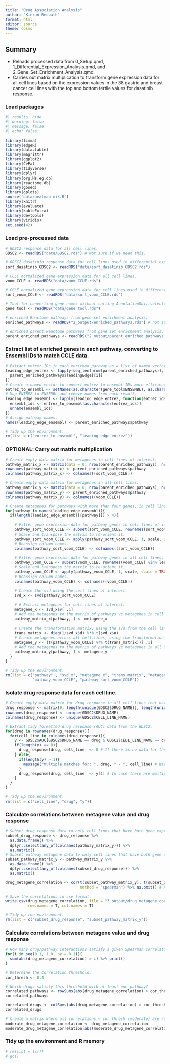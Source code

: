 ```yaml
---
title: "Drug Association Analysis"
author: "Kieran Redpath"
format: html
editor: source
theme: cosmo
---
```


## Summary
+ Reloads processed data from 0_Setup.qmd, 1_Differential_Expression_Analysis.qmd, and 2_Gene_Set_Enrichment_Analysis.qmd.
+ Carries out matrix multiplication to transform gene expression data for all cell lines based on the expression values in the 38 gastric and breast cancer cell lines with the top and bottom tertile values for dasatinib response.

### Load packages
```r
#| results: hide
#| warning: false
#| message: false
#| echo: false

library(limma)
library(edgeR)
library(data.table)
library(magrittr)
library(ggplot2)
library(CePa)
library(tidyverse)
library(dplyr)
library(org.Hs.eg.db)
library(reactome.db)
library(goseq)
library(gplots)
source('data/heatmap-mik.R')
library(knitr)
library(evaluate)
library(kableExtra)
library(devtools)
library(viridis)
set.seed(42)
```

### Load pre-processed data
```r
# GDSC2 response data for all cell lines.
GDSC2 <- readRDS("data/GDSC2.rds") # Not sure if we need this.

# GDSC2 dasatinib response data for cell lines used in differential expression analysis.
sort_dasatinib_GDSC2 <- readRDS("data/sort_dasatinib_GDSC2.rds")

# CCLE normalized gene expression data for all cell lines.
voom_CCLE <- readRDS("data/voom_CCLE.rds")

# CCLE normalized gene expression data for cell lines used in differential expression analysis.
sort_voom_CCLE <- readRDS("data/sort_voom_CCLE.rds")

# Tool for converting gene names without calling AnnotationDbi::select() every time.
gene_tool <- readRDS("data/gene_tool.rds")

# enriched Reactome pathways from gene set enrichment analysis.
enriched_pathways <- readRDS("2_output/enriched_pathways.rds") # not sure if we need this.

# enriched parent Reactome pathways from gene set enrichment analysis.
parent_enriched_pathways <- readRDS("2_output/parent_enriched_pathways.rds")
```

### Extract list of enriched genes in each pathway, converting to Ensembl IDs to match CCLE data.
```r
# Extract entrez IDs in each enriched pathway as a list of named vectors.
leading_edge_entrez <- lapply(seq_len(nrow(parent_enriched_pathways)), function(i) {
  parent_enriched_pathways$leadingEdge[[i]]
})
# Create a named vector to convert entrez to ensembl IDs more efficiently.
entrez_to_ensembl <- setNames(as.character(gene_tool$ENSEMBL), as.character(gene_tool$ENTREZ))
# Map ENTREZ to ENSEMBL and remove names from each result.
leading_edge_ensembl <- lapply(leading_edge_entrez, function(entrez_ids) {
  ensembl_ids <- entrez_to_ensembl[as.character(entrez_ids)]
  unname(ensembl_ids)
})
# Assign pathway names.
names(leading_edge_ensembl) <- parent_enriched_pathways$pathway

# Tidy up the environment.
rm(list = c("entrez_to_ensembl", "leading_edge_entrez"))
```

### OPTIONAL: Carry out matrix multiplication
```r
# Create empty data matrix for metagenes in cell lines of interest.
pathway_matrix_x <- matrix(data = 0, nrow(parent_enriched_pathways), ncol(sort_voom_CCLE))
rownames(pathway_matrix_x) <- parent_enriched_pathways$pathway
colnames(pathway_matrix_x) <- colnames((sort_voom_CCLE))

# Create empty data matrix for metagenes in all cell lines.
pathway_matrix_y <- matrix(data = 0, nrow(parent_enriched_pathways), ncol(voom_CCLE))
rownames(pathway_matrix_y) <- parent_enriched_pathways$pathway
colnames(pathway_matrix_y) <- colnames((voom_CCLE))

# Create metagenes for pathways with more than four genes, in cell lines of interest and all cell lines.
for(pathway in names(leading_edge_ensembl)){
  if(length(leading_edge_ensembl[[pathway]]) > 4){
    
    # Filter gene expression data for pathway genes in cell lines of interest.
    pathway_sort_voom_CCLE <- subset(sort_voom_CCLE, rownames(sort_voom_CCLE) %in% leading_edge_ensembl[[pathway]])
    # Scale and transpose the matrix to re-orient it.
    pathway_sort_voom_CCLE <- apply(pathway_sort_voom_CCLE, 1, scale, scale = TRUE) %>% t()
    # Reassign column names.
    colnames(pathway_sort_voom_CCLE) <- colnames((sort_voom_CCLE))
    
    # Filter gene expression data for pathway genes in all cell lines.
    pathway_voom_CCLE <- subset(voom_CCLE, rownames(voom_CCLE) %in% leading_edge_ensembl[[pathway]])
    # Scale and transpose the matrix to re-orient it.
    pathway_voom_CCLE <- apply(pathway_voom_CCLE, 1, scale, scale = TRUE) %>% t()
    # Reassign column names.
    colnames(pathway_voom_CCLE) <- colnames((voom_CCLE))
    
    # Create the svd using the cell lines of interest.
    svd_x <- svd(pathway_sort_voom_CCLE)
    
    # # Extract metagenes for cell lines of interest.
    metagene_x <- svd_x$v[ ,1]
    # Add the metagenes to the matrix of pathways vs metagenes in cell lines of interest.
    pathway_matrix_x[pathway, ] <- metagene_x
    
    # Create the transformation matrix, using the svd from the cell lines of interest.
    trans_matrix <- diag(1/svd_x$d) %*% t(svd_x$u)
    # Create metagenes across all cell lines, using the transformation matrix.
    metagene_y <- (t(pathway_voom_CCLE) %*% t(trans_matrix))[ ,1]
    # Add the metagenes to the matrix of pathways vs metagenes in all cell lines.
    pathway_matrix_y[pathway, ] <- metagene_y
  }
}

# Tidy up the environment.
rm(list = c("pathway" , "svd_x", "metagene_x", "trans_matrix", "metagene_y",
            "pathway_voom_CCLE", "pathway_sort_voom_CCLE"))
```

### Isolate drug response data for each cell line.
```r
# Create empty data matrix for drug response in all cell lines that have GDSC2 data.
drug_response <- matrix(0, length(unique(GDSC2$DRUG_NAME)), length(unique(GDSC2$CELL_LINE_NAME)))
rownames(drug_response) <- unique(GDSC2$DRUG_NAME)
colnames(drug_response) <- unique(GDSC2$CELL_LINE_NAME)

# Extract tidy formatted drug response (AUC) data from the GDSC2.
for(drug in rownames(drug_response)){
  for(cell_line in colnames(drug_response)){
    y <- GDSC2$AUC[GDSC2$DRUG_NAME == drug & GDSC2$CELL_LINE_NAME == cell_line]
    if(length(y) == 0){
      drug_response[drug, cell_line] <- 0 # If there is no data for the combination of drug and cell_line, assign NA.
    } else{
      if(length(y) > 1){
        message("Multiple matches for: ", drug, " - ", cell_line) # Warn if there are multiple matches between a drug and cell_line combination.
      }
      drug_response[drug, cell_line] <- y[1] # In case there are multiple values for a drug and cell_line combination, take the first match.
    }
  }
}

# Tidy up the environment.
rm(list = c("cell_line", "drug", "y"))
```

### Calculate correlations between metagene value and drug response
```r
# Subset drug response data to only cell lines that have both gene expression and any drug response data.
subset_drug_response <- drug_response %>%
  as.data.frame() %>%
  dplyr::select(any_of(colnames(pathway_matrix_y))) %>%
  as.matrix()
# Subset pathway metagene data to only cell lines that have both gene expression and any drug response data, simultaneously re-ordering columns to match drug response data.
subset_pathway_matrix_y <- pathway_matrix_y %>%
  as.data.frame() %>%
  dplyr::select(any_of(colnames(subset_drug_response))) %>%
  as.matrix()

drug_metagene_correlation <- cor(t(subset_pathway_matrix_y), t(subset_drug_response),
                                 method = "spearman") %>% na.omit() # Remove pathways that don't have correlations - in this case, those with genes < 4.

# Save the correlations in csv format.
write.csv(drug_metagene_correlation, file = "3_output/drug_metagene_correlation.csv", sep = ",",
          row.names = T, col.names = T)

# Tidy up the environment.
rm(list = c("subset_drug_response", "subset_pathway_matrix_y"))
```

### Calculate correlations between metagene value and drug response
```r
# How many drug/pathway interactions satisfy a given Spearman correlation coefficient threshold?
for(i in seq(0.1, 1.0, by = 0.1)){
  sum(abs(drug_metagene_correlation) > i) %>% print()
}

# Determine the correlation threshold.
cor_thresh <- 0.4

# Which drugs satisfy this threshold with at least one pathway?
correlated_pathways <- rowSums(abs(drug_metagene_correlation) > cor_thresh) %>% .[. > 0] %>% sort(., decreasing = T)
correlated_pathways

correlated_drugs <- colSums(abs(drug_metagene_correlation) > cor_thresh) %>% .[. > 0] %>% sort(., decreasing = T)
correlated_drugs

# Create a matrix where all correlations < cor_thresh (moderate) are replaced with NAs, for visualization. 
moderate_drug_metagene_correlation <- drug_metagene_correlation
moderate_drug_metagene_correlation[abs(moderate_drug_metagene_correlation) < cor_thresh] <- NA
```

### Tidy up the environment and R memory
```r
# rm(list = ls())
# gc()
```